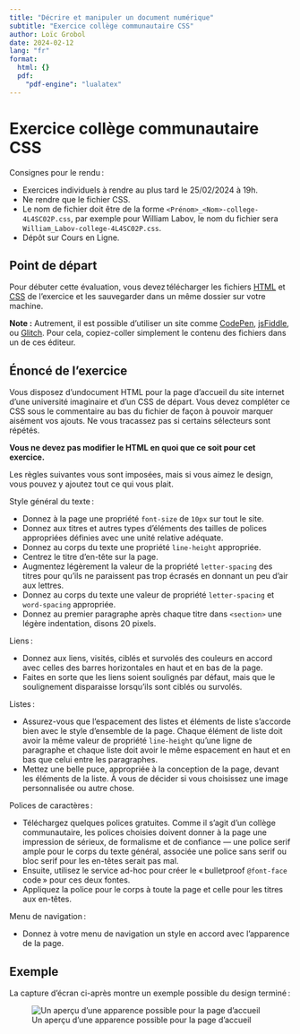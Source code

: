 ```yaml
---
title: "Décrire et manipuler un document numérique"
subtitle: "Exercice collège communautaire CSS"
author: Loïc Grobol
date: 2024-02-12
lang: "fr"
format:
  html: {}
  pdf:
    "pdf-engine": "lualatex"
---
```


<!-- LTeX: language=fr -->

Exercice collège communautaire CSS
==================================

Consignes pour le rendu :

- Exercices individuels à rendre au plus tard le 25/02/2024 à 19h.
- Ne rendre que le fichier CSS.
- Le nom de fichier doit être de la forme `<Prénom>_<Nom>-college-4L4SC02P.css`, par exemple pour
  William Labov, le nom du fichier sera `William_Labov-college-4L4SC02P.css`.
- Dépôt sur Cours en Ligne.

## Point de départ

Pour débuter cette évaluation, vous devez télécharger les fichiers
  [HTML](https://raw.githubusercontent.com/LoicGrobol/document-numerique/main/slides/06-css/assets-exercice/index.html)
  et
  [CSS](https://raw.githubusercontent.com/LoicGrobol/document-numerique/main/slides/06-css/assets-exercice/style.css)
  de l'exercice et les sauvegarder dans un même dossier sur votre machine.

**Note :** Autrement, il est possible d'utiliser un site comme [CodePen](https://codepen.io/),
[jsFiddle](https://jsfiddle.net/), ou [Glitch](https://glitch.com/). Pour cela, copiez-coller
simplement le contenu des fichiers dans un de ces éditeur.

## Énoncé de l'exercice

Vous disposez d'undocument HTML pour la page d'accueil du site internet d'une université imaginaire et d'un CSS de départ. Vous devez compléter ce CSS
sous le commentaire au bas du fichier de façon à pouvoir marquer aisément vos ajouts. Ne vous
tracassez pas si certains sélecteurs sont répétés.

**Vous ne devez pas modifier le HTML en quoi que ce soit pour cet exercice.**

Les règles suivantes vous sont imposées, mais si vous aimez le design, vous pouvez y ajoutez tout ce qui vous plait.

Style général du texte :

- Donnez à la page une propriété `font-size` de `10px` sur tout le site.
- Donnez aux titres et autres types d'éléments des tailles de polices appropriées définies avec une
  unité relative adéquate.
- Donnez au corps du texte une propriété `line-height` appropriée.
- Centrez le titre d'en-tête sur la page.
- Augmentez légèrement la valeur de la propriété `letter-spacing` des titres pour qu'ils ne
  paraissent pas trop écrasés en donnant un peu d'air aux lettres.
- Donnez au corps du texte une valeur de propriété `letter-spacing` et `word-spacing` appropriée.
- Donnez au premier paragraphe après chaque titre dans `<section>` une légère indentation, disons
  20 pixels.

Liens :

- Donnez aux liens, visités, ciblés et survolés des couleurs en accord avec celles des barres
  horizontales en haut et en bas de la page.
- Faites en sorte que les liens soient soulignés par défaut, mais que le soulignement disparaisse
  lorsqu'ils sont ciblés ou survolés.

Listes :

- Assurez-vous que l'espacement des listes et éléments de liste s'accorde bien avec le style
  d'ensemble de la page. Chaque élément de liste doit avoir la même valeur de
  propriété `line-height` qu'une ligne de paragraphe et chaque liste doit avoir le même espacement
  en haut et en bas que celui entre les paragraphes.
- Mettez une belle puce, appropriée à la conception de la page, devant les éléments de la liste. À
  vous de décider si vous choisissez une image personnalisée ou autre chose.

Polices de caractères :

- Téléchargez quelques polices gratuites. Comme il s'agit d'un collège communautaire, les
  polices choisies doivent donner à la page une impression de sérieux, de formalisme et de confiance
  — une police serif ample pour le corps du texte général, associée une police sans serif ou bloc
  serif pour les en-têtes serait pas mal.
- Ensuite, utilisez le service ad-hoc pour créer le « bulletproof `@font-face` code » pour ces deux
  fontes.
- Appliquez la police pour le corps à toute la page et celle pour les titres aux en-têtes.

Menu de navigation :

- Donnez à votre menu de navigation un style en accord avec l'apparence de la page.

## Exemple

La capture d'écran ci-après montre un exemple possible du design terminé :

![Un aperçu d'une apparence possible pour la page d'accueil](images/example2.png)
